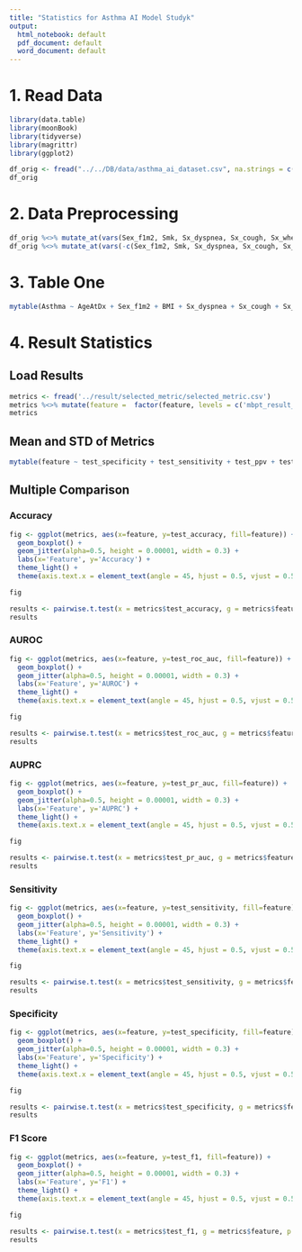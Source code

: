 ```yaml
---
title: "Statistics for Asthma AI Model Studyk"
output:
  html_notebook: default
  pdf_document: default
  word_document: default
---
```


<style type="text/css">
.main-container {
  max-width: 1500px;
  margin-left: auto;
  margin-right: auto;
}
</style>


# 1. Read Data

```r
library(data.table)
library(moonBook)
library(tidyverse)
library(magrittr)
library(ggplot2)
```


```r
df_orig <- fread("../../DB/data/asthma_ai_dataset.csv", na.strings = c('NA', '.'))
df_orig
```
# 2. Data Preprocessing

```r
df_orig %<>% mutate_at(vars(Sex_f1m2, Smk, Sx_dyspnea, Sx_cough, Sx_wheezing, Co_rhinitis, Skintest, Asthma, MBPT_result), funs(factor))
df_orig %<>% mutate_at(vars(-c(Sex_f1m2, Smk, Sx_dyspnea, Sx_cough, Sx_wheezing, Co_rhinitis, Skintest, Asthma, MBPT_result)), funs(as.numeric))
```


# 3. Table One

```r
mytable(Asthma ~ AgeAtDx + Sex_f1m2 + BMI + Sx_dyspnea + Sx_cough + Sx_wheezing + Co_rhinitis + Skintest + IgE + Lab_EosCount + FeNO + ISE_Eos + ISE_Neu, data=df_orig, digits=2)
```

# 4. Result Statistics

## Load Results

```r
metrics <- fread('../result/selected_metric/selected_metric.csv')
metrics %<>% mutate(feature =  factor(feature, levels = c('mbpt_result_pc20', 'mbpt_result_ise', 'mbpt_result_feno', 'mbpt_result_feno_ise', 'mbpt_txt', 'mbpt_txt_ise', 'mbpt_txt_feno', 'mbpt_txt_feno_ise')))
metrics
```
## Mean and STD of Metrics
```r
mytable(feature ~ test_specificity + test_sensitivity + test_ppv + test_npv + test_f1 + test_accuracy + test_roc_auc + test_pr_auc, data=metrics, digits=2)
```



## Multiple Comparison

### Accuracy
```r
fig <- ggplot(metrics, aes(x=feature, y=test_accuracy, fill=feature)) +
  geom_boxplot() + 
  geom_jitter(alpha=0.5, height = 0.00001, width = 0.3) +
  labs(x='Feature', y='Accuracy') +
  theme_light() + 
  theme(axis.text.x = element_text(angle = 45, hjust = 0.5, vjust = 0.5))

fig
```
```r
results <- pairwise.t.test(x = metrics$test_accuracy, g = metrics$feature, p.adjust.method = "bonferroni")
results
```


### AUROC
```r
fig <- ggplot(metrics, aes(x=feature, y=test_roc_auc, fill=feature)) +
  geom_boxplot() + 
  geom_jitter(alpha=0.5, height = 0.00001, width = 0.3) +
  labs(x='Feature', y='AUROC') +
  theme_light() + 
  theme(axis.text.x = element_text(angle = 45, hjust = 0.5, vjust = 0.5))

fig
```
```r
results <- pairwise.t.test(x = metrics$test_roc_auc, g = metrics$feature, p.adjust.method = "bonferroni")
results
```


### AUPRC
```r
fig <- ggplot(metrics, aes(x=feature, y=test_pr_auc, fill=feature)) +
  geom_boxplot() + 
  geom_jitter(alpha=0.5, height = 0.00001, width = 0.3) +
  labs(x='Feature', y='AUPRC') +
  theme_light() + 
  theme(axis.text.x = element_text(angle = 45, hjust = 0.5, vjust = 0.5))

fig
```
```r
results <- pairwise.t.test(x = metrics$test_pr_auc, g = metrics$feature, p.adjust.method = "bonferroni")
results
```


### Sensitivity
```r
fig <- ggplot(metrics, aes(x=feature, y=test_sensitivity, fill=feature)) +
  geom_boxplot() + 
  geom_jitter(alpha=0.5, height = 0.00001, width = 0.3) +
  labs(x='Feature', y='Sensitivity') +
  theme_light() + 
  theme(axis.text.x = element_text(angle = 45, hjust = 0.5, vjust = 0.5))

fig
```
```r
results <- pairwise.t.test(x = metrics$test_sensitivity, g = metrics$feature, p.adjust.method = "bonferroni")
results
```


### Specificity
```r
fig <- ggplot(metrics, aes(x=feature, y=test_specificity, fill=feature)) +
  geom_boxplot() + 
  geom_jitter(alpha=0.5, height = 0.00001, width = 0.3) +
  labs(x='Feature', y='Specificity') +
  theme_light() + 
  theme(axis.text.x = element_text(angle = 45, hjust = 0.5, vjust = 0.5))

fig
```
```r
results <- pairwise.t.test(x = metrics$test_specificity, g = metrics$feature, p.adjust.method = "bonferroni")
results
```


### F1 Score
```r
fig <- ggplot(metrics, aes(x=feature, y=test_f1, fill=feature)) +
  geom_boxplot() + 
  geom_jitter(alpha=0.5, height = 0.00001, width = 0.3) +
  labs(x='Feature', y='F1') +
  theme_light() + 
  theme(axis.text.x = element_text(angle = 45, hjust = 0.5, vjust = 0.5))

fig
```
```r
results <- pairwise.t.test(x = metrics$test_f1, g = metrics$feature, p.adjust.method = "bonferroni")
results
```

